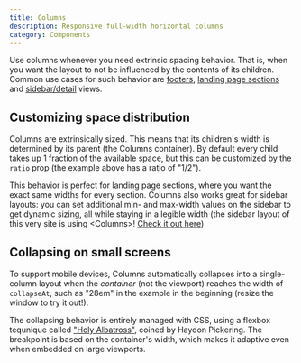 ```yaml
---
title: Columns
description: Responsive full-width horizontal columns
category: Components
---
```



Use columns whenever you need extrinsic spacing behavior. That is, when you want the layout to not be influenced by the contents of its children. Common use cases for such behavior are [footers](/examples/footer), [landing page sections](/examples/landing-page-section) and [sidebar/detail](/examples/sidebar-details) views.

## Customizing space distribution

Columns are extrinsically sized. This means that its children's width is determined by its parent (the Columns container). By default every child takes up 1 fraction of the available space, but this can be customized by the `ratio` prop (the example above has a ratio of "1/2").

<Columns ratio='1/3/1'>
  <Box />
  <Box />
  <Box />
</Columns>

<Columns ratio='1/2'>
  <Box />
  <Box />
</Columns>

This behavior is perfect for landing page sections, where you want the exact same widths for every section. Columns also works great for sidebar layouts: you can set additional min- and max-width values on the sidebar to get dynamic sizing, all while staying in a legible width (the sidebar layout of this very site is using \<Columns>! [Check it out here](https://github.com/christiankaindl/LYTS-website/blob/main/components/SidebarLayout/SidebarLayout.tsx))

## Collapsing on small screens

To support mobile devices, Columns automatically collapses into a single-column layout when the *container* (not the viewport) reaches the width of `collapseAt`, such as "28em" in the example in the beginning (resize the window to try it out!).

The collapsing behavior is entirely managed with CSS, using a flexbox tequnique called ["Holy Albatross"](https://heydonworks.com/article/the-flexbox-holy-albatross-reincarnated/), coined by Haydon Pickering. The breakpoint is based on the container's width, which makes it adaptive even when embedded on large viewports.
